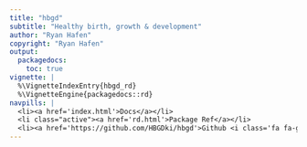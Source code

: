```yaml
---
title: "hbgd"
subtitle: "Healthy birth, growth & development"
author: "Ryan Hafen"
copyright: "Ryan Hafen"
output:
  packagedocs:
    toc: true
vignette: |
  %\VignetteIndexEntry{hbgd_rd}
  %\VignetteEngine{packagedocs::rd}
navpills: |
  <li><a href='index.html'>Docs</a></li>
  <li class="active"><a href='rd.html'>Package Ref</a></li>
  <li><a href='https://github.com/HBGDki/hbgd'>Github <i class='fa fa-github'></i></a></li>
---
```

